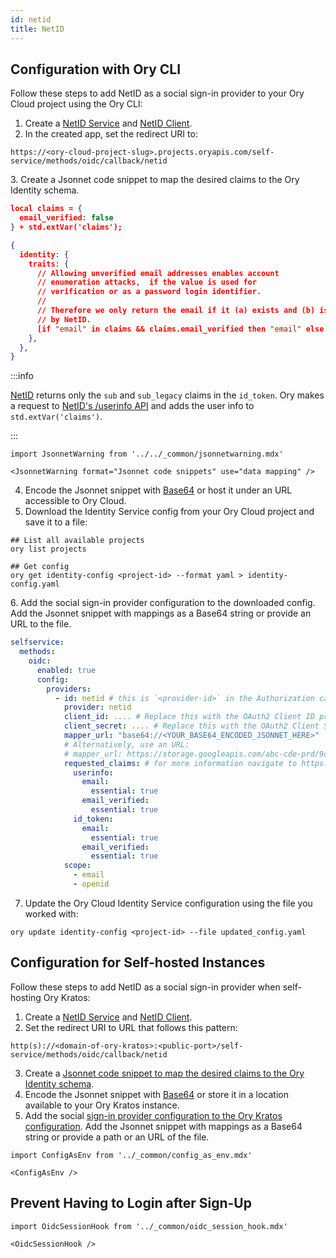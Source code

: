 ```yaml
---
id: netid
title: NetID
---
```


## Configuration with Ory CLI 

Follow these steps to add NetID as a social sign-in provider to your Ory Cloud project
using the Ory CLI:

1. Create a [NetID Service](https://developerzone.netid.dev/devportal/tutorial/services/) and [NetID Client](https://developerzone.netid.dev/devportal/tutorial/clients/).
2. In the created app, set the redirect URI to:
  
  ```shell
  https://<ory-cloud-project-slug>.projects.oryapis.com/self-service/methods/oidc/callback/netid
  ```
<a name="mapping"></a>
3. Create a Jsonnet code snippet to map the desired claims to the Ory Identity schema.

  ```json
  local claims = {
    email_verified: false
  } + std.extVar('claims');

  {
    identity: {
      traits: {
        // Allowing unverified email addresses enables account
        // enumeration attacks,  if the value is used for
        // verification or as a password login identifier.
        //
        // Therefore we only return the email if it (a) exists and (b) is marked verified
        // by NetID.
        [if "email" in claims && claims.email_verified then "email" else null]: claims.email,
      },
    },
  }
  ```

  :::info

  [NetID](https://developerzone.netid.dev/sso/)
  returns only the `sub` and `sub_legacy` claims in the `id_token`.
  Ory makes a request to
  [NetID's /userinfo API](https://developerzone.netid.dev/sso/#userinfo-endpoint) and adds the
  user info to `std.extVar('claims')`.

  :::

```mdx-code-block
import JsonnetWarning from '../../_common/jsonnetwarning.mdx'

<JsonnetWarning format="Jsonnet code snippets" use="data mapping" />
```

4. Encode the Jsonnet snippet with [Base64](https://www.base64encode.org/) or host it under an URL accessible 
to Ory Cloud.
5. Download the Identity Service config from your Ory Cloud project and save it to a file: 

  ```shell
  ## List all available projects
  ory list projects

  ## Get config
  ory get identity-config <project-id> --format yaml > identity-config.yaml
  ```
<a name="config"></a>
6. Add the social sign-in provider configuration to the downloaded config. Add the Jsonnet snippet
with mappings as a Base64 string or provide an URL to the file. 

  ```yaml
  selfservice:
    methods:
      oidc:
        enabled: true
        config: 
          providers:
            - id: netid # this is `<provider-id>` in the Authorization callback URL. DO NOT CHANGE IT ONCE SET!
              provider: netid
              client_id: .... # Replace this with the OAuth2 Client ID provided by NetID
              client_secret: .... # Replace this with the OAuth2 Client Secret provided by NetID
              mapper_url: "base64://<YOUR_BASE64_ENCODED_JSONNET_HERE>"
              # Alternatively, use an URL:
              # mapper_url: https://storage.googleapis.com/abc-cde-prd/9cac9717f007808bf17f22ce7f4295c739604b183f05ac4afb4t
              requested_claims: # for more information navigate to https://developerzone.netid.dev/sso/#claims-and-scopes
                userinfo:
                  email:
                    essential: true
                  email_verified:
                    essential: true
                id_token:
                  email:
                    essential: true
                  email_verified:
                    essential: true
              scope:
                - email
                - openid
  ```

7. Update the Ory Cloud Identity Service configuration using the file you worked with: 

  ```shell
  ory update identity-config <project-id> --file updated_config.yaml
  ```

## Configuration for Self-hosted Instances

Follow these steps to add NetID as a social sign-in provider when self-hosting
Ory Kratos:

1. Create a [NetID Service](https://developerzone.netid.dev/devportal/tutorial/services/) and [NetID Client](https://developerzone.netid.dev/devportal/tutorial/clients/).
2. Set the redirect URI to URL that follows this pattern:

  ```shell
  http(s)://<domain-of-ory-kratos>:<public-port>/self-service/methods/oidc/callback/netid
  ```

3. Create a [Jsonnet code snippet to map the desired claims to the Ory Identity schema](#mapping).
4. Encode the Jsonnet snippet with [Base64](https://www.base64encode.org/) or store it in a location available to
your Ory Kratos instance. 
5. Add the social [sign-in provider configuration to the Ory Kratos configuration](#config). Add the Jsonnet snippet
with mappings as a Base64 string or provide a path or an URL of the file.

```mdx-code-block
import ConfigAsEnv from '../_common/config_as_env.mdx'

<ConfigAsEnv />
```

## Prevent Having to Login after Sign-Up

```mdx-code-block
import OidcSessionHook from '../_common/oidc_session_hook.mdx'

<OidcSessionHook />
```